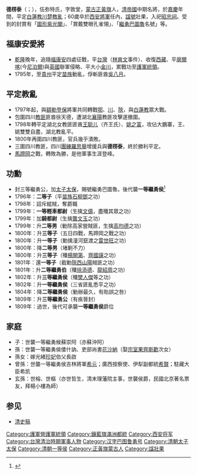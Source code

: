 {{東亞男性歷史人物
|名稱 =繼勇壯果公 德楞泰
|身份 =大清三等繼勇'''壯果'''公爵
|國家 =[[清朝|清朝]]
|時代 =[[清代|清代]]
|主君 =[[清高宗]_→_[清仁宗|清高宗] → [清仁宗]]
|屆數 =
|最高職務 =大清[[太子太保|太子太保]]、[[領侍衞內大臣|領侍衞內大臣]]、充方略館總裁、總理行營事務、管理[[兵部|兵部]]事務
|前任 = 戰功受封
|繼任 = 一等繼勇候 [[蘇沖阿|蘇沖阿]]
|圖片名稱 =
|圖片大小 =
|圖片說明 =
|氏 =
|姓 =
|穆坤= <!--清代八旗满洲人物专用-->
|名 =德楞泰
|姓名 =
|羅馬拼音 =
|假名 = <!--日本、琉球人用-->
|諺文 = <!--朝鮮、韓國人用-->
|字 =敦堂
|號=
|名乘 = <!--琉球士族用-->
|官職 =
|封爵 =二等子（1796年，平苗族石柳鄧之功）
|封號 ='''繼勇[[巴圖魯|巴圖魯]]'''
|位階 =
|御稱號 = <!--日本皇族之稱號-->
|宮號1 = <!--日本皇族之宮號-->
|宮號2 = <!--朝鮮王族之宮號-->
|封地 =
|神號 =
|尊號 =
|族裔 = [[蒙古族|蒙古族]]
|信仰 = <!--指的是宗教信仰-->
|旗籍 = <!--清代八旗人物专用-->[[File:Plain_Yellow_Banner.svg|30px]]蒙古[[正黃旗|正黃旗]]
|氏族 =[[伍彌特氏|伍彌特氏]]
|籍貫 =
|本貫 = <!--朝鮮人用-->
|世居地= <!--清代八旗人物专用-->
|世居地/穆坤= <!--专门用于清代八旗满洲人物世居地和穆坤相同时-->
|祖籍 =
|本籍 =
|出身地 =
|府邸 =
|世系 =
|初名 =
|乳名 = <!--日本、朝鮮、琉球以外人物用-->
|幼名 = <!--日本人用-->
|兒名 = <!--朝鮮人用-->
|童名 = <!--琉球人用-->
|小字 =
|別名 =
|法號 =
|院號 =
|其他名號 =
|出生日期 =清朝[[清高宗|高宗]][[乾隆|乾隆]]十四年（[[1749年|1749年]]）
|出生地點 =
|婚年 =
|逝世日期 =清朝[[清仁宗|仁宗]][[嘉慶|嘉慶]]十四年（[[1809年|1809年]]）<br>享年51歲 
|逝世地點 =
|在位年代 =
|廟號 =
|諡號 ='''壯果'''
|墓葬 =
|祠廟 =入祀昭忠祠<BR>四川省城建立專祠
|父親 =
|嫡母 =
|母親 =
|繼父=
|繼母=
|養父=
|養母=
|猶父= <!--日本人用-->
|烏帽子親= <!--日本人、琉球人用-->
|元配 =
|正室 =
|妻 =
|繼室 =
|平妻 =
|側室 =
|元配之父 =
|元配之嫡母 =
|元配之母 =
|正室之父 =
|正室之嫡母 =
|正室之母 =
|妻之父 =
|妻之嫡母 =
|妻之母 =
|繼室之父 =
|繼室之嫡母 =
|繼室之母 =
|平妻之父 =
|平妻之嫡母 =
|平妻之母 =
|兄弟 =
|姊妹 =
|嫡兄弟 =
|嫡姊妹 =
|庶兄弟 =
|庶姊妹 =
|同胞兄弟 =
|同胞姊妹 =
|異母兄弟 =
|異母姊妹 =
|異父兄弟 =
|異父姊妹 =
|繼兄弟 =
|繼姊妹 =
|子 =
|女 =
|嫡子 =
|嫡女 =
|庶子 =
|庶女 =
|養子 =
|養女 =
|猶子 = <!--日本人用-->
|婿養子 = <!--日本人用-->
|烏帽子子 = <!--日本人用-->
|繼子 =
|繼女 =
|其他親屬 =
|出身 = <!---此处指科举出身--->
|功名 = 
|經歷 =
|著作 =
|注釋 =
}}
'''德楞泰'''（{{lang-mnc|ᡩᡝᠯᡝᡵᡨᡝᡳ|z=Delertei}}；{{bd|1749年||1809年|catIdx=D}}），伍弥特氏，字敦堂，[[蒙古正黃旗|蒙古正黃旗]]人，[[清帝國|清帝國]]中期名將，於[[嘉慶|嘉慶]]年間，平定[[白蓮教|白蓮教]][[川楚教亂|川楚教亂]]；60歲卒於[[西安將軍|西安將軍]]任內，[[諡號|諡號]]壯果，入祀[[京師昭忠祠|昭忠祠]]。受到的封賞有「[[圖形紫光閣|圖形紫光閣]]」、「賞戴雙眼孔雀翎」、「[[巴圖魯|繼勇巴圖魯]]名號」等。

==福康安愛將==
*[[乾隆|乾隆]]晚年，追隨[[福康安|福康安]]四處征戰，平[[台灣|台灣]]（[[林爽文|林爽文]]事件）、收復[[西藏|西藏]]、平[[廓爾喀|廓爾喀]](今[[尼泊爾|尼泊爾]])與[[英國|英國]]聯軍侵略、平大小[[金川|金川]]，累戰功至[[護軍統領|護軍統領]]。
*1795年，至[[貴州|貴州]]平定[[苗族|苗族]]動亂，俘斬匪酋[[吳八月|吳八月]]。

==平定教亂==
*1797年起，與[[額勒登保|額勒登保]]將軍共同轉戰[[湖北省|鄂]]、[[川|川]]、[[陝|陝]]，與[[白蓮教|白蓮教]]眾大戰。
*包圍四川[[教匪|教匪]]匪酋徐天德，遭湖北[[襄陽|襄陽]]教匪攻擊遂撤圍。
*1798年轉平定湖北女教匪匪酋[[王聪儿|王聪儿]]（齐王氏）、[[姚之富|姚之富]]，攻佔大鵬寨，王、姚雙雙自盡，湖北教亂平。
*1800年再圍四川教匪，官兵幾乎潰敗。
*三圍四川教匪，四川[[團練|團練]][[羅思舉|羅思舉]]增援兵與'''德楞泰'''，終於勝利平定。
*[[馬蹄岡|馬蹄岡]]之戰，轉敗為勝，是他軍事生涯登峰。

==功勳==
*封三等繼勇公，加[[太子太保|太子太保]]，賜號繼勇巴圖魯。後代襲'''一等繼勇侯'''<ref>{{cite web |title=《仁宗睿皇帝實錄》}}</ref>
* 1796年：'''二等子'''（平[[苗族|苗族]][[石柳鄧|石柳鄧]]之功）
* 1798年：詔斥縱賊，奪爵職
* 1799年：'''一等輕車都尉'''（生擒[[文儔|文儔]]，盡殲其眾之功）
* 1799年：加'''騎都尉'''（生擒[[龔文玉|龔文玉]]之功）
* 1799年：升'''二等男'''（勦除高家營賊匪，生擒[[高均德|高均德]]之功）
* 1800年：升'''三等子'''（五日四戰，馬蹄岡之戰之功）
* 1800年：升'''一等子'''（勦擒潼河竄渡之[[雷世旺|雷世旺]]之功）
* 1800年：降'''二等男'''（堵剿不力）
* 1800年：升'''三等子'''（殲[[楊開第|楊開第]]、[[齊國謨|齊國謨]]之功）
* 1801年：還'''一等子'''（截勦[[陝西|陝西]][[山陽縣|山陽]]賊匪之功）
* 1801年：升'''二等繼勇伯'''（殲[[徐添德|徐添德]]、[[龍紹周|龍紹周]]之功）
* 1802年：升'''三等繼勇侯'''（殲[[樊人傑|樊人傑]]等之功）
* 1802年：升'''一等繼勇侯'''（三省匪亂悉平之功）
* 1804年：降'''二等繼勇侯'''（勦辦最久，有貽誤之咎）
* 1809年：升'''三等繼勇公'''（有疾晉封）
* 1809年：過世，後代可承襲'''一等繼勇侯'''爵位
== 家庭 ==
* 子：世襲一等繼勇候蘇崇阿（亦蘇沖阿）
* 孫：世襲一等繼勇侯倭什訥、吏部尚書[[花沙納|花沙納]]（娶[[宗室果齊斯歡|宗室果齊斯歡]]次女）
* 孫女：嫁光緒[[珍妃|珍妃]]伯父長啟
* 曾孫：世襲一等繼勇侯吉林將軍[[希元|希元]]；廣西按察使、伊犁副都統[[希賢_(清朝)|希賢]]；駐藏大臣希凯
* 玄孫：世榕、世樞（亦世哲生，清末理藩院主事，世襲侯爵，民國北京著名票友，拜楊小樓為師）

==参见==
*[[清史稿|清史稿]]

{{DEFAULTSORT:D}}
[[Category:護軍營護軍統領|Category:護軍營護軍統領]]
[[Category:鑲藍旗滿洲都統|Category:鑲藍旗滿洲都統]]
[[Category:西安将军|Category:西安将军]]
[[Category:台灣清治時期軍事人物|Category:台灣清治時期軍事人物]]
[[Category:汉字巴图鲁勇号|Category:汉字巴图鲁勇号]]
[[Category:清朝太子太保|Category:清朝太子太保]]
[[Category:清朝一等侯|Category:清朝一等侯]]
[[Category:正黃旗蒙古人|Category:正黃旗蒙古人]]
[[Category:諡壯果|Category:諡壯果]]